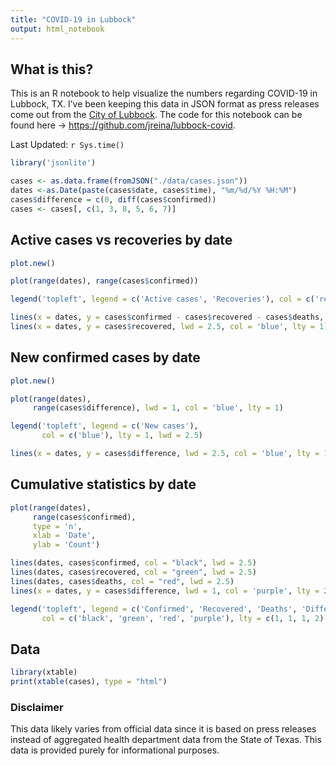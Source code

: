 ```yaml
---
title: "COVID-19 in Lubbock"
output: html_notebook
---
```

## What is this?
This is an R notebook to help visualize the numbers regarding COVID-19 in Lubbock, TX. I've been keeping this data in JSON format as press releases come out from the [City of Lubbock](https://twitter.com/cityoflubbock). The code for this notebook can be found here -> [https://github.com/jreina/lubbock-covid](https://github.com/jreina/lubbock-covid).

Last Updated: `r Sys.time()`

```r
library('jsonlite')

cases <- as.data.frame(fromJSON("./data/cases.json"))
dates <-as.Date(paste(cases$date, cases$time), "%m/%d/%Y %H:%M")
cases$difference = c(0, diff(cases$confirmed))
cases <- cases[, c(1, 3, 8, 5, 6, 7)]
```

## Active cases vs recoveries by date
```r
plot.new()

plot(range(dates), range(cases$confirmed))

legend('topleft', legend = c('Active cases', 'Recoveries'), col = c('red', 'blue'), lty = 1, lwd = 2.5)

lines(x = dates, y = cases$confirmed - cases$recovered - cases$deaths, lwd = 2.5, col = 'red', lty = 1)
lines(x = dates, y = cases$recovered, lwd = 2.5, col = 'blue', lty = 1)
```

## New confirmed cases by date
```r
plot.new()

plot(range(dates), 
     range(cases$difference), lwd = 1, col = 'blue', lty = 1)

legend('topleft', legend = c('New cases'),
       col = c('blue'), lty = 1, lwd = 2.5)

lines(x = dates, y = cases$difference, lwd = 2.5, col = 'blue', lty = 1)
```

## Cumulative statistics by date

```r
plot(range(dates), 
     range(cases$confirmed),
     type = 'n', 
     xlab = 'Date', 
     ylab = 'Count')

lines(dates, cases$confirmed, col = "black", lwd = 2.5)
lines(dates, cases$recovered, col = "green", lwd = 2.5)
lines(dates, cases$deaths, col = "red", lwd = 2.5)
lines(x = dates, y = cases$difference, lwd = 1, col = 'purple', lty = 2)

legend('topleft', legend = c('Confirmed', 'Recovered', 'Deaths', 'Difference'), 
       col = c('black', 'green', 'red', 'purple'), lty = c(1, 1, 1, 2), lwd = c(2.5, 2.5, 2.5, 1))
```

## Data

```r
library(xtable)
print(xtable(cases), type = "html")
```

### Disclaimer
This data likely varies from official data since it is based on press releases instead of aggregated health department data from the State of Texas. This data is provided purely for informational purposes.
